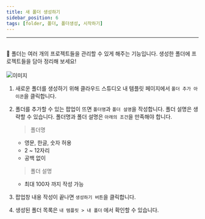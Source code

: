 ```yaml
---
title: 새 폴더 생성하기
sidebar_position: 6
tags: [folder, 폴더, 폴더생성, 시작하기]
---
```





<hr />
<br />
📁 폴더는 여러 개의 프로젝트들을 관리할 수 있게 해주는 기능입니다. 생성한 폴더에
프로젝트들을 담아 정리해 보세요!

<br />
<br />

<div className={styles.imgWrap}>
    <img src={createFolder} alt="이미지" />
</div>

1. 새로운 폴더를 생성하기 위해 클라우드 스튜디오 내 템플릿 페이지에서 `폴더 추가 아이콘`을 클릭합니다.
2. 폴더를 추가할 수 있는 팝업이 뜨면 `폴더명`과 `폴더 설명`을 작성합니다. 폴더 설명은 생략할 수 있습니다.
   폴더명과 폴더 설명은 `아래의 조건`을 만족해야 합니다.

    > 폴더명

    - 영문, 한글, 숫자 허용
    - 2 ~ 12자리
    - 공백 없이

    > 폴더 설명

    - 최대 100자 까지 작성 가능

3. 팝업창 내용 작성이 끝나면 `생성하기 버튼`을 클릭합니다.
4. 생성된 폴더 목록은 `내 템플릿 > 내 폴더` 에서 확인할 수 있습니다.
